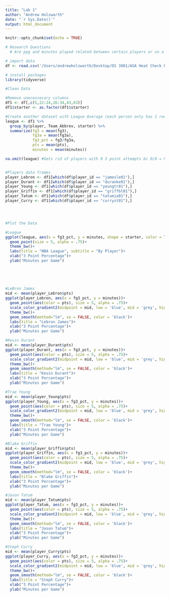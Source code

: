 ```yaml
---
title: "Lab 1"
author: "Andrew Holzwarth"
date: "`r Sys.Date()`"
output: html_document
---
```


```r
knitr::opts_chunk$set(echo = TRUE)
```

```r
# Research Questions
  # Are ppg and minutes played related between certain players or on a league level?
```


```r
# import data
df <- read.csv('/Users/andrewholzwarth/Desktop/DS 3001/ASA Heat Check Data (2).csv')

# install pachages
library(tidyverse)
```

```r
#Clean Data

#Remove unecessecary columns
df1 <- df[,c(5,22:24,26:34,43,63)]
df1$starter <- as.factor(df1$starter)

#Create another dataset with League Average (each person only has 1 row)
league <- df1 %>%
  group_by(player, Team_Abbrev, starter) %>%
  summarize(fg3 = mean(fg3),
            fg3a = mean(fg3a),
            fg3_pct = fg3/fg3a,
            pts = mean(pts),
            minutes = mean(minutes))

na.omit(league) #Gets rid of players with 0 3 point attempts bc 0/0 = NA


#Players data frames
player_Lebron <- df1[which(df$player_id == "jamesle01"),]
player_Durant <- df1[which(df$player_id == "duranke01"),]
player_Young <- df1[which(df$player_id == "youngtr01"),]
player_Griffin <- df1[which(df$player_id == "griffbl01"),]
player_Tatum <- df1[which(df$player_id == "tatumja01"),]
player_Curry <- df1[which(df$player_id == "curryst01"),]





```

```r
#Plot the Data

#League
ggplot(league, aes(x = fg3_pct, y = minutes, shape = starter, color = Team_Abbrev ))+
  geom_point(size = 5, alpha = .75)+
  theme_bw()+
  labs(title = "NBA League", subtitle = "By Player")+
  xlab("3 Point Percentage")+
  ylab("Minutes per Game")
  
  
  
  

#LeBron James
mid <- mean(player_Lebron$pts)
ggplot(player_Lebron, aes(x = fg3_pct, y = minutes))+
  geom_point(aes(color = pts), size = 5, alpha = .75)+
  scale_color_gradient2(midpoint = mid, low = 'blue', mid = 'grey', high = 'red')+
  theme_bw()+
  geom_smooth(method="lm", se = FALSE, color = 'black')+
  labs(title = "Lebron James")+
  xlab("3 Point Percentage")+
  ylab("Minutes per Game")

#Kevin Durant
mid <- mean(player_Durant$pts)
ggplot(player_Durant, aes(x = fg3_pct, y = minutes))+
  geom_point(aes(color = pts), size = 5, alpha = .75)+
  scale_color_gradient2(midpoint = mid, low = 'blue', mid = 'grey', high = 'red')+
  theme_bw()+
  geom_smooth(method="lm", se = FALSE, color = 'black')+
  labs(title = "Kevin Durant")+
  xlab("3 Point Percentage")+
  ylab("Minutes per Game")

#Trae Young
mid <- mean(player_Young$pts)
ggplot(player_Young, aes(x = fg3_pct, y = minutes))+
  geom_point(aes(color = pts), size = 5, alpha = .75)+
  scale_color_gradient2(midpoint = mid, low = 'blue', mid = 'grey', high = 'red')+
  theme_bw()+
  geom_smooth(method="lm", se = FALSE, color = 'black')+
  labs(title = "Trae Young")+
  xlab("3 Point Percentage")+
  ylab("Minutes per Game")

#Blake Griffin
mid <- mean(player_Griffin$pts)
ggplot(player_Griffin, aes(x = fg3_pct, y = minutes))+
  geom_point(aes(color = pts), size = 5, alpha = .75)+
  scale_color_gradient2(midpoint = mid, low = 'blue', mid = 'grey', high = 'red')+
  theme_bw()+
  geom_smooth(method="lm", se = FALSE, color = 'black')+
  labs(title = "Blake Griffin")+
  xlab("3 Point Percentage")+
  ylab("Minutes per Game")

#Jason Tatum
mid <- mean(player_Tatum$pts)
ggplot(player_Tatum, aes(x = fg3_pct, y = minutes))+
  geom_point(aes(color = pts), size = 5, alpha = .75)+
  scale_color_gradient2(midpoint = mid, low = 'blue', mid = 'grey', high = 'red')+
  theme_bw()+
  geom_smooth(method="lm", se = FALSE, color = 'black')+
  labs(title = "Jason Tatum")+
  xlab("3 Point Percentage")+
  ylab("Minutes per Game")

#Steph Curry
mid <- mean(player_Curry$pts)
ggplot(player_Curry, aes(x = fg3_pct, y = minutes))+
  geom_point(aes(color = pts), size = 5, alpha = .75)+
  scale_color_gradient2(midpoint = mid, low = 'blue', mid = 'grey', high = 'red')+
  theme_bw()+
  geom_smooth(method="lm", se = FALSE, color = 'black')+
  labs(title = "Steph Curry")+
  xlab("3 Point Percentage")+
  ylab("Minutes per Game")
```








